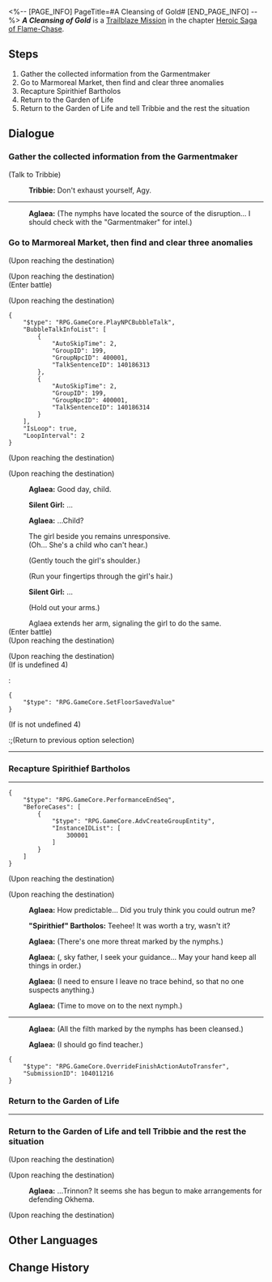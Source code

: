 <%-- [PAGE_INFO]
PageTitle=#A Cleansing of Gold#
[END_PAGE_INFO] --%>
{{Stub|Dialogue.}}
{{Mission Infobox
|id            = 1040112
|title         = 
|image         = Mission A Cleansing of Gold.png{{subst:void|<!--$UPLOAD:<<SpriteOutput/Chronicle/1040112.png>-<Mission A Cleansing of Gold.png>-<Fate's Atlas Images>>-->}}
|type          = Trailblaze
|event_name    = 
|chapter       = Heroic Saga of Flame-Chase
|requirements  = [[Trailblaze Mission]] ''[[Kremnos, Cleanse Thy Rusted Blood (I)]]'' completed
|summary       = Aglaea begins a personal investigation after discovering that Okhema might have been infiltrated by Nikador. Beneath the woven golden threads, that which is filth has nowhere to hide. However, the Council of Elders responds to her with an unfriendly attitude, hinting at dark currents running beneath Okhema's peaceful surface.
|characters    = "Spirithief" Bartholos; Aglaea; Silent Girl; Trailblazer; Tribbie
|startLocation = [[Amphoreus]] - [["Eternal Holy City" Okhema]]
|world         = Amphoreus
|area          = "Eternal Holy City" Okhema
|prev          = Kremnos, Cleanse Thy Rusted Blood (I)
|next          = Kremnos, Cleanse Thy Rusted Blood (II)
|rewards       = Trailblaze EXP*400; Stellar Jade*50; Traveler's Guide*5; Lost Crystal*5; Celestial Ambrosia*80; Plantlife Euthys (Disk)*1 { text = ''Plantlife Euthys'' }; Credit*50,000
}}
'''''A Cleansing of Gold''''' is a [[Trailblaze Mission]] in the chapter [[Heroic Saga of Flame-Chase]].

==Steps==
# Gather the collected information from the Garmentmaker
# Go to Marmoreal Market, then find and clear three anomalies
# Recapture Spirithief Bartholos
# Return to the Garden of Life
# Return to the Garden of Life and tell Tribbie and the rest the situation

<!--
==Gameplay Notes==

--><!--
==Trial Character==

-->
==Dialogue==
{{Stub Dialogue}}
===Gather the collected information from the Garmentmaker{{subst:void|<!--104011201-->}}===
{{Mission Description|type=trailblaze|location="Eternal Holy City" Okhema|Meanwhile, in the city of Okhema, Aglaea has begun addressing Nikador's infiltration. However, the political situation in Okhema appears far less stable than we had anticipated.}}
{{Dialogue Start}}

;(Talk to Tribbie)
:{{A|VO chapter4 8 tribbie 114.ogg}} '''Tribbie:''' Don't exhaust yourself, Agy.
----
:{{tx}}
:{{A|VO chapter4 8 aglaea 112.ogg}} '''Aglaea:''' (The nymphs have located the source of the disruption... I should check with the "Garmentmaker" for intel.)
{{Dialogue End}}

===Go to Marmoreal Market, then find and clear three anomalies{{subst:void|<!--104011203-->}}===
{{Dialogue Start}}
;(Upon reaching the destination)

;(Upon reaching the destination)
:{{tx}}
;(Enter battle)
:{{Enemy List|Furiae Archer*2; Furiae Philosopher*2}}

;(Upon reaching the destination)
<pre>{
	"$type": "RPG.GameCore.PlayNPCBubbleTalk",
	"BubbleTalkInfoList": [
		{
			"AutoSkipTime": 2,
			"GroupID": 199,
			"GroupNpcID": 400001,
			"TalkSentenceID": 140186313
		},
		{
			"AutoSkipTime": 2,
			"GroupID": 199,
			"GroupNpcID": 400001,
			"TalkSentenceID": 140186314
		}
	],
	"IsLoop": true,
	"LoopInterval": 2
}</pre>
;(Upon reaching the destination)

;(Upon reaching the destination)
:{{A|VO chapter4 8 aglaea 129.ogg}} '''Aglaea:''' Good day, child.
:'''Silent Girl:''' ...
:{{A|VO chapter4 8 aglaea 130.ogg}} '''Aglaea:''' ...Child?
:The girl beside you remains unresponsive.
:(Oh... She's a child who can't hear.)
:{{DIcon|Arrow}} (Gently touch the girl's shoulder.)
:{{DIcon|Arrow}} (Run your fingertips through the girl's hair.)
:{{A|VO chapter4 8 chenmonvhai 102.ogg}} '''Silent Girl:''' ...
:{{DIcon|Arrow}} (Hold out your arms.)
:Aglaea extends her arm, signaling the girl to do the same.
:{{tx}}
;(Enter battle)
:{{Enemy List|Furiae Archer*2; Furiae Philosopher*2}}
;(Upon reaching the destination)

;(Upon reaching the destination)
:{{tx}}
;(If {{F|group state}} is undefined 4)
:<pre>{
	"$type": "RPG.GameCore.SetFloorSavedValue"
}</pre>
;(If {{F|group state}} is not undefined 4)
:;(Return to previous option selection)
----
:{{tx}}
{{Dialogue End}}

===Recapture Spirithief Bartholos{{subst:void|<!--104011208-->}}===
{{Dialogue Start}}
----
:{{tx}}
<pre>{
	"$type": "RPG.GameCore.PerformanceEndSeq",
	"BeforeCases": [
		{
			"$type": "RPG.GameCore.AdvCreateGroupEntity",
			"InstanceIDList": [
				300001
			]
		}
	]
}</pre>
;(Upon reaching the destination)

;(Upon reaching the destination)
:{{A|VO chapter4 8 aglaea 159.ogg}} '''Aglaea:''' How predictable... Did you truly think you could outrun me?
:{{A|VO chapter4 8 zeiling 112.ogg}} '''"Spirithief" Bartholos:''' Teehee! It was worth a try, wasn't it?
:{{A|VO chapter4 8 aglaea 145.ogg}} '''Aglaea:''' (There's one more threat marked by the nymphs.)
:{{A|VO chapter4 8 aglaea 146.ogg}} '''Aglaea:''' ({{Rubi|Kephale|Worldbearing Titan}}, sky father, I seek your guidance... May your hand keep all things in order.)
:{{A|VO chapter4 8 aglaea 127.ogg}} '''Aglaea:''' (I need to ensure I leave no trace behind, so that no one suspects anything.)
:{{A|VO chapter4 8 aglaea 128.ogg}} '''Aglaea:''' (Time to move on to the next nymph.)
----
:{{A|VO chapter4 8 aglaea 163.ogg}} '''Aglaea:''' (All the filth marked by the nymphs has been cleansed.)
:{{A|VO chapter4 8 aglaea 164.ogg}} '''Aglaea:''' (I should go find teacher.)
<pre>{
	"$type": "RPG.GameCore.OverrideFinishActionAutoTransfer",
	"SubmissionID": 104011216
}</pre>
{{Dialogue End}}

===Return to the Garden of Life{{subst:void|<!--104011209-->}}===
{{Dialogue Start}}
----
:{{tx}}
{{Dialogue End}}

===Return to the Garden of Life and tell Tribbie and the rest the situation{{subst:void|<!--104011210-->}}===
{{Dialogue Start}}
;(Upon reaching the destination)

;(Upon reaching the destination)
:{{A|VO chapter4 8 aglaea 173.ogg}} '''Aglaea:''' ...Trinnon? It seems she has begun to make arrangements for defending Okhema.

;(Upon reaching the destination)
:{{tx}}
:{{tx}}
{{Dialogue End}}

==Other Languages==
{{Other Languages
|en   = A Cleansing of Gold
|zhs  = 金缕荡污浊
|zht  = 金縷蕩汙濁
|ja   = 穢れ清めし金糸
|ko   = 더러움을 씻어내는 금실
|es   = Limpieza con hilos dorados
|fr   = Purification par l'or
|ru   = Золотое очищение
|th   = ด้ายทองปัดเป่าความโสมม
|vi   = Sự Thanh Lọc Vàng
|de   = Goldene Reinigung
|id   = Pembersihan Emas
|pt   = Uma Purificação com Ouro
}}

==Change History==
{{Change History|3.0}}
